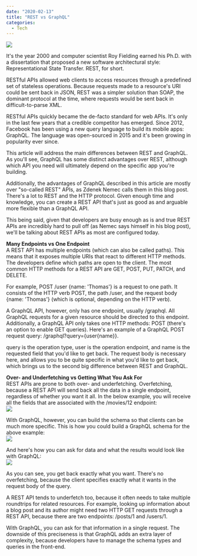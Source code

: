 ---
date: "2020-02-13"
title: "REST vs GraphQL"
categories:
  - Tech
---

![](./restvsgraphql.png) 

It's the year 2000 and computer scientist Roy Fielding earned his Ph.D. with a dissertation that proposed a new software architectural style: Representational State Transfer. REST, for short.  

RESTful APIs allowed web clients to access resources through a predefined set of stateless operations. Because requests made to a resource's URI could be sent back in JSON, REST was a simpler solution than SOAP, the dominant protocol at the time, where requests would be sent back in difficult-to-parse XML.  

RESTful APIs quickly became the de-facto standard for web APIs. It's only in the last few years that a credible competitor has emerged. Since 2012, Facebook has been using a new query language to build its mobile apps: GraphQL. The language was open-sourced in 2015 and it's been growing in popularity ever since.  

This article will address the main differences between REST and GraphQL. As you'll see, GraphQL has some distinct advantages over REST, although which API you need will ultimately depend on the specific app you're building.  

Additionally, the advantages of GraphQL described in this article are mostly over "so-called REST" APIs, as Zdenek Nemec calls them in this blog post. There's a lot to REST and the HTTP protocol. Given enough time and knowledge, you can create a REST API that's just as good as and arguable more flexible than a GraphQL API.  

This being said, given that developers are busy enough as is and true REST APIs are incredibly hard to pull off (as Nemec says himself in his blog post), we'll be talking about REST APIs as most are configured today.  

**Many Endpoints vs One Endpoint**  
A REST API has multiple endpoints (which can also be called paths). This means that it exposes multiple URIs that react to different HTTP methods. The developers define which paths are open to the client. The most common HTTP methods for a REST API are GET, POST, PUT, PATCH, and DELETE.  

For example, POST /user {name: 'Thomas'} is a request to one path. It consists of the HTTP verb POST, the path /user, and the request body {name: 'Thomas'} (which is optional, depending on the HTTP verb).  

A GraphQL API, however, only has one endpoint, usually /graphql. All GraphQL requests for a given resource should be directed to this endpoint. Additionally, a GraphQL API only takes one HTTP methods: POST (there's an option to enable GET queries). Here's an example of a GraphQL POST request query: /graphql?query={user{name}}.  

query is the operation type, user is the operation endpoint, and name is the requested field that you'd like to get back. The request body is necessary here, and allows you to be quite specific in what you'd like to get back, which brings us to the second big difference between REST and GraphQL.  

**Over- and Underfetching vs Getting What You Ask For**  
REST APIs are prone to both over- and underfetching. Overfetching, because a REST API will send back all the data in a single endpoint, regardless of whether you want it all. In the below example, you will receive all the fields that are associated with the /movies/12 endpoint:  
![](./REST-Query.jpg)

With GraphQL, however, you can build the schema so that clients can be much more specific. This is how you could build a GraphQL schema for the above example:  
![](./GraphQL-Query.jpg)

And here's how you can ask for data and what the results would look like with GraphQL:  
![](./GraphQL-Results.jpg)

As you can see, you get back exactly what you want. There's no overfetching, because the client specifies exactly what it wants in the request body of the query.

A REST API tends to underfetch too, because it often needs to take multiple roundtrips for related resources. For example, looking up information about a blog post and its author might need two HTTP GET requests through a REST API, because there are two endpoints: /posts/1 and /users/1.

With GraphQL, you can ask for that information in a single request. The downside of this preciseness is that GraphQL adds an extra layer of complexity, because developers have to manage the schema types and queries in the front-end.

